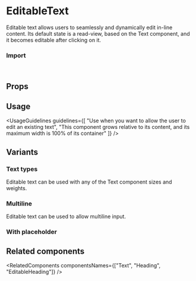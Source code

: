 
<Meta of={EditableTextStories} />

# EditableText

Editable text allows users to seamlessly and dynamically edit in-line content. Its default state is a read-view, based on the <StorybookLink page="Text/Text">Text</StorybookLink> component, and it becomes editable after clicking on it.

<Canvas of={EditableTextStories.Overview} />

### Import

```js
import { EditableText } from "@vibe/core";
```

## Props

<PropsTable />

## Usage

<UsageGuidelines
  guidelines={[
    "Use when you want to allow the user to edit an existing text",
    "This component grows relative to its content, and its maximum width is 100% of its container"
  ]}
/>

<TipTextField />

## Variants

### Text types

Editable text can be used with any of the <StorybookLink page="Text/Text">Text</StorybookLink> component sizes and weights.

<Canvas of={EditableTextStories.Types} />

### Multiline

Editable text can be used to allow multiline input.

<Canvas of={EditableTextStories.Multiline} />

### With placeholder

<Canvas of={EditableTextStories.WithPlaceholder} />

## Related components

<RelatedComponents componentsNames={["Text", "Heading", "EditableHeading"]} />
